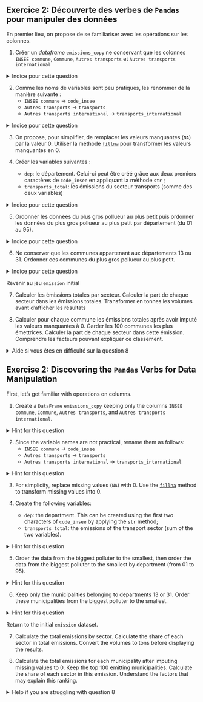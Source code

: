 ::: {.content-visible when-profile="fr"}

:::: {.callout-tip}
## Exercice 2: Découverte des verbes de <code>Pandas</code> pour manipuler des données

En premier lieu, on propose de se familiariser avec les opérations sur
les colonnes.

1. Créer un _dataframe_ `emissions_copy` ne conservant que les colonnes
`INSEE commune`, `Commune`, `Autres transports` et `Autres transports international`

<details>
<summary>
Indice pour cette question
</summary>

![](https://minio.lab.sspcloud.fr/lgaliana/generative-art/pythonds/select_pandas.png){fig-width=50%}

</details>

2. Comme les noms de variables sont peu pratiques, les renommer de la
manière suivante :
    + `INSEE commune` $\to$ `code_insee`
    + `Autres transports` $\to$ `transports`
    + `Autres transports international` $\to$ `transports_international`

<details>
<summary>
Indice pour cette question
</summary>

![](https://minio.lab.sspcloud.fr/lgaliana/generative-art/pythonds/rename_pandas.png){fig-width=50%}

</details>

3. On propose, pour simplifier, de remplacer les valeurs manquantes (`NA`)
par la valeur 0. Utiliser la
méthode [`fillna`](https://pandas.pydata.org/docs/reference/api/pandas.DataFrame.fillna.html)
pour transformer les valeurs manquantes en 0.

4. Créer les variables suivantes :
    - `dep`: le département. Celui-ci peut être créé grâce aux deux premiers caractères de `code_insee` en appliquant la méthode `str` ;
    - `transports_total`: les émissions du secteur transports (somme des deux variables)

<details>
<summary>
Indice pour cette question
</summary>

![](https://minio.lab.sspcloud.fr/lgaliana/generative-art/pythonds/mutate_pandas.png){fig-width=50%}

</details>


5. Ordonner les données du plus gros pollueur au plus petit 
puis ordonner les données 
du plus gros pollueur au plus petit par département (du 01 au 95). 

<details>
<summary>
Indice pour cette question
</summary>

![](https://minio.lab.sspcloud.fr/lgaliana/generative-art/pythonds/arrange_pandas.png){fig-width=50%}

</details>

6. Ne conserver que les communes appartenant aux départements 13 ou 31. 
Ordonner ces communes du plus gros pollueur au plus petit.

<details>
<summary>
Indice pour cette question
</summary>

![](https://minio.lab.sspcloud.fr/lgaliana/generative-art/pythonds/filter_pandas.png){fig-width=50%}

</details>

Revenir au jeu `emission` initial

7. Calculer les émissions totales par secteur. Calculer la part de chaque secteur dans les émissions totales. Transformer en tonnes les volumes avant d'afficher les résultats

8. Calculer pour chaque commune les émissions totales après avoir imputé les valeurs manquantes à 0. Garder les 100 communes les plus émettrices. Calculer la part de chaque secteur dans cette émission. Comprendre les facteurs pouvant expliquer ce classement. 

<details>
<summary>
Aide si vous êtes en difficulté sur la question 8
</summary>

Jouer avec le paramètre `axis` lors de la construction d'une statistique agrégée.

</details>


::::

:::


::: {.content-visible when-profile="en"}

:::: {.callout-tip}
## Exercise 2: Discovering the <code>Pandas</code> Verbs for Data Manipulation

First, let's get familiar with operations on columns.

1. Create a `DataFrame` `emissions_copy` keeping only the columns `INSEE commune`, `Commune`, `Autres transports`, and `Autres transports international`.

<details>
<summary>
Hint for this question
</summary>

![](https://minio.lab.sspcloud.fr/lgaliana/generative-art/pythonds/select_pandas.png){fig-width=50%}

</details>

2. Since the variable names are not practical, rename them as follows:
    + `INSEE commune` $\to$ `code_insee`
    + `Autres transports` $\to$ `transports`
    + `Autres transports international` $\to$ `transports_international`

<details>
<summary>
Hint for this question
</summary>

![](https://minio.lab.sspcloud.fr/lgaliana/generative-art/pythonds/rename_pandas.png){fig-width=50%}

</details>

3. For simplicity, replace missing values (`NA`) with 0. Use the [`fillna`](https://pandas.pydata.org/docs/reference/api/pandas.DataFrame.fillna.html) method to transform missing values into 0.

4. Create the following variables:
    - `dep`: the department. This can be created using the first two characters of `code_insee` by applying the `str` method;
    - `transports_total`: the emissions of the transport sector (sum of the two variables).

<details>
<summary>
Hint for this question
</summary>

![](https://minio.lab.sspcloud.fr/lgaliana/generative-art/pythonds/mutate_pandas.png){fig-width=50%}

</details>

5. Order the data from the biggest polluter to the smallest, then order the data from the biggest polluter to the smallest by department (from 01 to 95).

<details>
<summary>
Hint for this question
</summary>

![](https://minio.lab.sspcloud.fr/lgaliana/generative-art/pythonds/arrange_pandas.png){fig-width=50%}

</details>

6. Keep only the municipalities belonging to departments 13 or 31. Order these municipalities from the biggest polluter to the smallest.

<details>
<summary>
Hint for this question
</summary>

![](https://minio.lab.sspcloud.fr/lgaliana/generative-art/pythonds/filter_pandas.png){fig-width=50%}

</details>

Return to the initial `emission` dataset.

7. Calculate the total emissions by sector. Calculate the share of each sector in total emissions. Convert the volumes to tons before displaying the results.

8. Calculate the total emissions for each municipality after imputing missing values to 0. Keep the top 100 emitting municipalities. Calculate the share of each sector in this emission. Understand the factors that may explain this ranking.

<details>
<summary>
Help if you are struggling with question 8
</summary>

Play with the `axis` parameter when constructing an aggregate statistic.

</details>

::::

:::